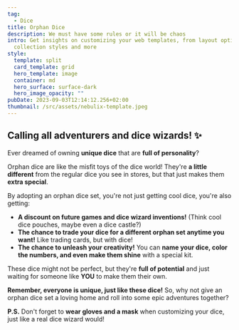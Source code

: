 ```yaml
---
tag:
  - Dice
title: Orphan Dice
description: We must have some rules or it will be chaos
intro: Get insights on customizing your web templates, from layout options to
  collection styles and more
style:
  template: split
  card_template: grid
  hero_template: image
  container: md
  hero_surface: surface-dark
  hero_image_opacity: ""
pubDate: 2023-09-03T12:14:12.256+02:00
thumbnail: /src/assets/nebulix-template.jpeg
---
```


## Calling all adventurers and dice wizards! ✨

Ever dreamed of owning **unique dice** that are **full of personality**? 

Orphan dice are like the misfit toys of the dice world! They're **a little different** from the regular dice you see in stores, but that just makes them **extra special**. 

By adopting an orphan dice set, you're not just getting cool dice, you're also getting:

* **A discount on future games and dice wizard inventions!** (Think cool dice pouches, maybe even a dice castle?)
* **The chance to trade your dice for a different orphan set anytime you want!** Like trading cards, but with dice!
* **The chance to unleash your creativity!** You can **name your dice, color the numbers, and even make them shine** with a special kit. 

These dice might not be perfect, but they're **full of potential** and just waiting for someone like **YOU** to make them their own. 

**Remember, everyone is unique, just like these dice!** So, why not give an orphan dice set a loving home and roll into some epic adventures together?

**P.S.** Don't forget to **wear gloves and a mask** when customizing your dice, just like a real dice wizard would! 
